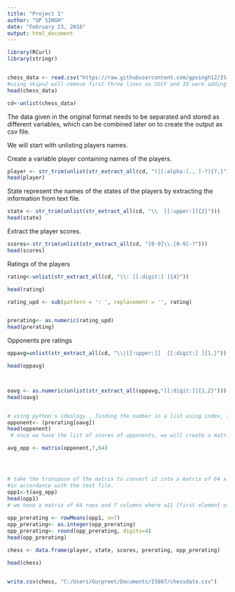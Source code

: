 ---
title: "Project 1"
author: "GP SINGH"
date: "February 23, 2016"
output: html_document
---



```{r}
library(RCurl)
library(stringr)


chess_data <- read.csv("https://raw.githubusercontent.com/gpsingh12/IS-607-MSDA/master/tournament.txt", header = TRUE, skip=2)
#using skip=2 will remove first three lines as USCF and ID were adding up to the substrings created
head(chess_data)

cd<-unlist(chess_data)

```



The data given in the original format needs to be separated and stored as different variables, which can be combined later on to create the output as csv file.


We will start with unlisting players names.


Create a variable player containing names of the players.

```{r}
player <- str_trim(unlist(str_extract_all(cd, "([[:alpha:]., ]-?){7,}")))
head(player)
```



State represent the names of the states of the players by extracting the information from text file.

```{r}
state <- str_trim(unlist(str_extract_all(cd, "\\  [[:upper:]]{2}")))
head(state)
```



 Extract the player scores.
 
```{r}
scores<-str_trim(unlist(str_extract_all(cd, "[0-9]\\.[0-9]-?")))
head(scores)
```



Ratings of the players

```{r}
rating<-unlist(str_extract_all(cd, "\\: [[:digit:] ]{4}"))

head(rating)

rating_upd <- sub(pattern = ': ', replacement = '', rating)


prerating<- as.numeric(rating_upd)
head(prerating)
```



Opponents pre ratings


```{r}
oppavg=unlist(str_extract_all(cd, "\\|[[:upper:]]  [[:digit:] ]{1,}"))

head(oppavg)



oavg <- as.numeric(unlist(str_extract_all(oppavg,"[[:digit:]]{1,2}")))
head(oavg)


# using python's ideology , finding the number in a list using index, I will create a vector opponent. i.e using a number from oavg it will retrieve the score corresponding to the prerating.
opponent<- (prerating[oavg])
head(opponent)
 # once we have the list of scores of opponents, we will create a matrix to perform mathematical operations (mean).

avg_opp <- matrix(opponent,7,64)




# take the transpose of the matrix to convert it into a matrix of 64 x 7 as required 
#in accordance with the text file.
opp1<-t(avg_opp)
head(opp1)
# we have a matrix of 64 rows and 7 columns where a11 (first element of row1 and column 1 represent the pre rating of the player 39. Similarly a12 represent element at position row1 and column2 i.e it corresponds to the rating of player 21 (1563) and so on.)
 
opp_prerating <- rowMeans(opp1, n=7)
opp_prerating<- as.integer(opp_prerating)
opp_prerating<- round(opp_prerating, digits=4)
head(opp_prerating)

```





```{r}

chess <- data.frame(player, state, scores, prerating, opp_prerating)

head(chess)


write.csv(chess, "C:/Users/Gurpreet/Documents/IS607/chessdata.csv")
```

